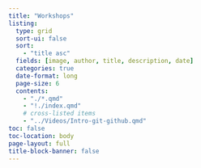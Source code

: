 ```yaml
---
title: "Workshops"
listing:
  type: grid
  sort-ui: false
  sort:
    - "title asc"
  fields: [image, author, title, description, date]
  categories: true
  date-format: long
  page-size: 6
  contents:
    - "./*.qmd"
    - "!./index.qmd"
    # cross-listed items
    - "../Videos/Intro-git-github.qmd"
toc: false
toc-location: body
page-layout: full
title-block-banner: false
---
```

